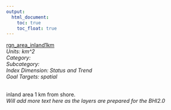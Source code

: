 ```yaml
---
output:
  html_document:
    toc: true
    toc_float: true
---
```


[rgn_area_inland1km](https://github.com/OHI-Science/bhi/blob/master/baltic/layers/rgn_area_inland1km_gl2014.csv)\
*Units: km^2*\
*Category:*\
*Subcategory:*\
*Index Dimension: Status and Trend*\
*Goal Targets: spatial*\
<br>

inland area 1 km from shore.\
*Will add more text here as the layers are prepared for the BHI2.0*



<br>

